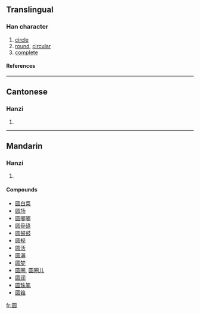 {{see|圓}}

==Translingual==
===Han character===
{{Han char|rn=31|rad=囗|as=07|sn=10|four=|canj=田口月人 (WRBO)}}
# [[circle]]
# [[round]], [[circular]]
# [[complete]]
====References====
{{Han ref|kx=0219.041|hdz=10719.070|uh=5706|ud=22278}}
----
==Cantonese==
===Hanzi===
{{yue-hanzi|jyut=|y=yun4}}
# {{defn|Cantonese}}
----
==Mandarin==
===Hanzi===
{{cmn-hanzi|tra=圓|pin=[[yuán]] (yuan2)|wg=yüan<sup>2</sup>}}
# {{defn|Mandarin}}

====Compounds====
*[[圆白菜]]
*[[圆场]]
*[[圆嘟嘟]]
*[[圆骨碌]]
*[[圆鼓鼓]]
*[[圆规]]
*[[圆活]]
*[[圆满]]
*[[圆梦]]
*[[圆圈]], [[圆圈儿]]
*[[圆润]]
*[[圆珠笔]]
*[[圆锥]]

[[fr:圆]]